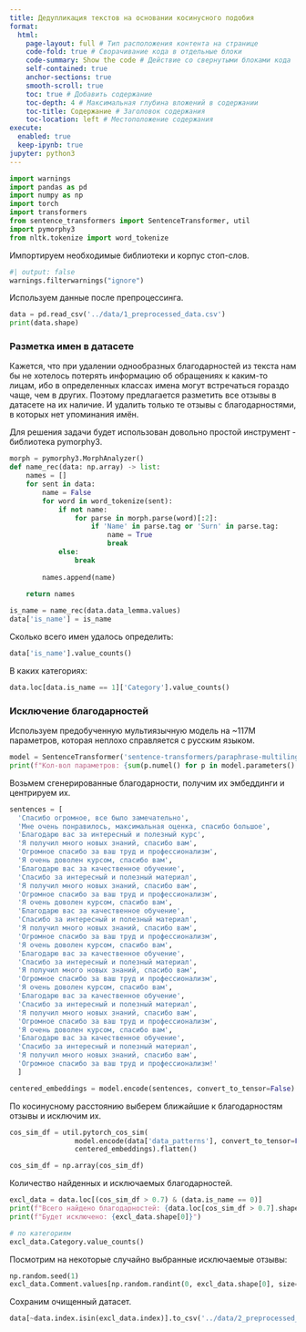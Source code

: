 ```yaml
---
title: Дедупликация текстов на основании косинусного подобия
format:
  html:
    page-layout: full # Тип расположения контента на странице
    code-fold: true # Сворачивание кода в отдельные блоки
    code-summary: Show the code # Действие со свернутыми блоками кода
    self-contained: true
    anchor-sections: true
    smooth-scroll: true
    toc: true # Добавить содержание
    toc-depth: 4 # Максимальная глубина вложений в содержании
    toc-title: Содержание # Заголовок содержания
    toc-location: left # Местоположение содержания
execute:
  enabled: true
  keep-ipynb: true
jupyter: python3
---
```


```python
import warnings
import pandas as pd
import numpy as np
import torch
import transformers
from sentence_transformers import SentenceTransformer, util
import pymorphy3
from nltk.tokenize import word_tokenize
```

Импортируем необходимые библиотеки и корпус стоп-слов.

```python
#| output: false
warnings.filterwarnings("ignore")
```

Используем данные после препроцессинга.

```python
data = pd.read_csv('../data/1_preprocessed_data.csv')
print(data.shape)
```

### Разметка имен в датасете

Кажется, что при удалении однообразных благодарностей из текста нам бы не хотелось потерять информацию об обращениях к каким-то лицам, ибо в определенных классах имена могут встречаться гораздо чаще, чем в других. Поэтому предлагается разметить все отзывы в датасете на их наличие. И удалить только те отзывы с благодарностями, в которых нет упоминания имён. 

Для решения задачи будет использован довольно простой инструмент - библиотека pymorphy3.

```python
morph = pymorphy3.MorphAnalyzer()
def name_rec(data: np.array) -> list:
    names = []
    for sent in data:
        name = False
        for word in word_tokenize(sent):
            if not name:
                for parse in morph.parse(word)[:2]:
                    if 'Name' in parse.tag or 'Surn' in parse.tag:
                        name = True
                        break
            else:
                break
        
        names.append(name)
    
    return names

is_name = name_rec(data.data_lemma.values)
data['is_name'] = is_name
```

Сколько всего имен удалось определить:

```python
data['is_name'].value_counts()
```

В каких категориях:

```python
data.loc[data.is_name == 1]['Category'].value_counts()
```


### Исключение благодарностей

Используем предобученную мультиязычную модель на ~117M параметров, которая неплохо справляется с русским языком.

```python
model = SentenceTransformer('sentence-transformers/paraphrase-multilingual-MiniLM-L12-v2')
print(f"Кол-вол параметров: {sum(p.numel() for p in model.parameters() if p.requires_grad)}")
```

Возьмем сгенерированные благодарности, получим их эмбеддинги и центрируем их.

```python
sentences = [
  'Спасибо огромное, все было замечательно',
  'Мне очень понравилось, максимальная оценка, спасибо большое',
  'Благодарю вас за интересный и полезный курс',
  'Я получил много новых знаний, спасибо вам',
  'Огромное спасибо за ваш труд и профессионализм',
  'Я очень доволен курсом, спасибо вам',
  'Благодарю вас за качественное обучение',
  'Спасибо за интересный и полезный материал',
  'Я получил много новых знаний, спасибо вам',
  'Огромное спасибо за ваш труд и профессионализм',
  'Я очень доволен курсом, спасибо вам',
  'Благодарю вас за качественное обучение',
  'Спасибо за интересный и полезный материал',
  'Я получил много новых знаний, спасибо вам',
  'Огромное спасибо за ваш труд и профессионализм',
  'Я очень доволен курсом, спасибо вам',
  'Благодарю вас за качественное обучение',
  'Спасибо за интересный и полезный материал',
  'Я получил много новых знаний, спасибо вам',
  'Огромное спасибо за ваш труд и профессионализм',
  'Я очень доволен курсом, спасибо вам',
  'Благодарю вас за качественное обучение',
  'Спасибо за интересный и полезный материал',
  'Я получил много новых знаний, спасибо вам',
  'Огромное спасибо за ваш труд и профессионализм',
  'Я очень доволен курсом, спасибо вам',
  'Благодарю вас за качественное обучение',
  'Спасибо за интересный и полезный материал',
  'Я получил много новых знаний, спасибо вам',
  'Огромное спасибо за ваш труд и профессионализм!'
  ]

centered_embeddings = model.encode(sentences, convert_to_tensor=False).mean(axis=0)
```

По косинусному расстоянию выберем ближайшие к благодарностям отзывы и исключим их.

```python
cos_sim_df = util.pytorch_cos_sim(
                model.encode(data['data_patterns'], convert_to_tensor=False),
                centered_embeddings).flatten()

cos_sim_df = np.array(cos_sim_df)
```

Количество найденных и исключаемых благодарностей.

```python
excl_data = data.loc[(cos_sim_df > 0.7) & (data.is_name == 0)]
print(f"Всего найдено благодарностей: {data.loc[cos_sim_df > 0.7].shape[0]}")
print(f"Будет исключено: {excl_data.shape[0]}")

# по категориям
excl_data.Category.value_counts()
```

Посмотрим на некоторые случайно выбранные исключаемые отзывы:

```python
np.random.seed(1)
excl_data.Comment.values[np.random.randint(0, excl_data.shape[0], size=10)]
```

Сохраним очищенный датасет.

```python
data[~data.index.isin(excl_data.index)].to_csv('../data/2_preprocessed_data.csv', index=False)
```

